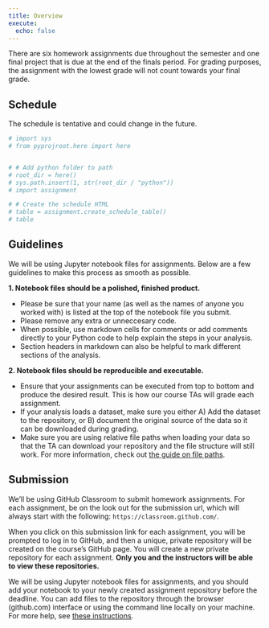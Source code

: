 ```yaml
---
title: Overview
execute: 
  echo: false
---
```


There are six homework assignments due throughout the semester and one 
final project that is due at the end of the finals period. For grading purposes, 
the assignment with the lowest grade will not count towards your final grade.


## Schedule

::: {.callout-note} 
The schedule is tentative and could change in the future.
:::

```python
# import sys
# from pyprojroot.here import here


# # Add python folder to path
# root_dir = here()
# sys.path.insert(1, str(root_dir / "python"))
# import assignment

# # Create the schedule HTML
# table = assignment.create_schedule_table()
# table
```


## Guidelines

We will be using Jupyter notebook files for assignments. Below are a few
guidelines to make this process as smooth as possible. 


**1. Notebook files should be a polished, finished product.**

   - Please be sure that your name (as well as the names of anyone you worked with) is listed at the top of the notebook file you submit. 
   - Please remove any extra or unneccesary code.
   - When possible, use markdown cells for comments or add comments directly to your Python code to help explain the steps in your analysis.
   - Section headers in markdown can also be helpful to mark different sections of the analysis.


**2. Notebook files should be reproducible and executable.**

  - Ensure that your assignments can be executed from top to bottom and produce the desired result. This is how our course TAs will grade each assignment.
  - If your analysis loads a dataset, make sure you either A) Add the dataset to the repository, or B) document the original source of the data so it can be downloaded during grading.
  - Make sure you are using relative file paths when loading your data so that the TA can download your repository and the file structure will still work. For more information, check out [the guide on file paths](/resource/file-paths.qmd).


## Submission

We'll be using GitHub Classroom to submit homework assignments. For each 
assignment, be on the look out for the submission url, which will always
start with the following: `https://classroom.github.com/`.

When you click on this submission link for each assignment, you will be prompted
to log in to GitHub, and then a unique, private repository will be created 
on the course's GitHub page. You will create a new private repository for 
each assignment. **Only you and the instructors will be able 
to view these repositories.**

We will be using Jupyter notebook files for assignments, and you should 
add your notebook to your newly created assignment repository before the deadline.
You can add files to the repository through the browser (github.com) interface 
or using the command line locally on your machine. For more help, see
[these instructions](https://docs.github.com/en/repositories/working-with-files/managing-files/adding-a-file-to-a-repository).



